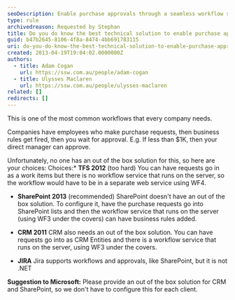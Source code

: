 ```yaml
---
seoDescription: Enable purchase approvals through a seamless workflow solution that integrates with existing systems, such as SharePoint or CRM, for efficient and automated business processes.
type: rule
archivedreason: Requested by Stephan
title: Do you do know the best technical solution to enable purchase approvals?
guid: b47b2645-8106-4f8a-8474-4bb691783115
uri: do-you-do-know-the-best-technical-solution-to-enable-purchase-approvals
created: 2013-04-19T19:04:02.0000000Z
authors:
  - title: Adam Cogan
    url: https://ssw.com.au/people/adam-cogan
  - title: Ulysses Maclaren
    url: https://ssw.com.au/people/ulysses-maclaren
related: []
redirects: []
---
```


This is one of the most common workflows that every company needs.

Companies have employees who make purchase requests, then business rules get fired, then you wait for approval.
E.g. If less than $1K, then your direct manager can approve.

Unfortunately, no one has an out of the box solution for this, so here are your choices:
Choices:\* **TFS 2012** (too hard)
You can have requests go in as a work items but there is no workflow service that runs on the server, so the workflow would have to be in a separate web service using WF4.

- **SharePoint 2013** (recommended)
  SharePoint doesn't have an out of the box solution. To configure it, have the purchase requests go into SharePoint lists and then the workflow service that runs on the server (using WF3 under the covers) can have business rules added.

- **CRM 2011**
  CRM also needs an out of the box solution. You can have requests go into as CRM Entities and there is a workflow service that runs on the server, using WF3 under the covers.

- **JIRA**
  Jira supports workflows and approvals, like SharePoint, but it is not .NET

**Suggestion to Microsoft:** Please provide an out of the box solution for CRM and SharePoint, so we don't have to configure this for each client.